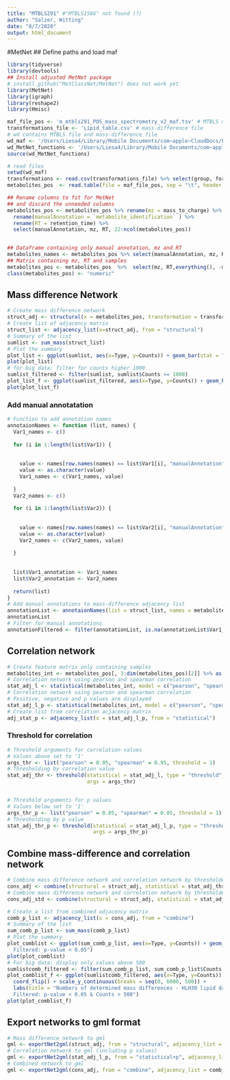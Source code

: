 ```yaml
---
title: "MTBLS291" #"MTBLS1586" not found (?)
author: "Salzer, Witting"
date: "8/7/2020"
output: html_document
---
```


#MetNet
## Define paths and load maf

```r
library(tidyverse)
library(devtools)
## Install adjusted MetNet package
# install_github("MetClassNet/MetNet") does not work yet
library(MetNet)
library(igraph)
library(reshape2)
library(Hmisc)

maf_file_pos <- 'm_mtbls291_POS_mass_spectrometry_v2_maf.tsv' # MTBLS maf file
transformations_file <- 'Lipid_table.csv' # mass-difference file
# wd contains MTBLS file and mass-difference file
wd_maf <- '/Users/Liesa4/Library/Mobile Documents/com~apple~CloudDocs/Promotion/R/Projects/MTBLS291/'
wd_MetNet_functions <- '/Users/Liesa4/Library/Mobile Documents/com~apple~CloudDocs/Promotion/R/Projects/HLH30_lipids/MetNet_MetClassNet_functions.R' #adjusted MetNet functions
source(wd_MetNet_functions)

# read files
setwd(wd_maf)
transformations <- read.csv(transformations_file) %>% select(group, formula, mass) %>% as.data.frame()
metabolites_pos  <- read.table(file = maf_file_pos, sep = "\t", header = TRUE)

## Rename columns to fit for MetNet
## and discard the unneeded columns
metabolites_pos <- metabolites_pos %>% rename(mz = mass_to_charge) %>% 
  rename(manualAnnotation = `metabolite_identification` ) %>%
  rename(RT = retention_time) %>%
  select(manualAnnotation, mz, RT, 22:ncol(metabolites_pos))


## Dataframe containing only manual annotation, mz and RT
metabolites_names <- metabolites_pos %>% select(manualAnnotation, mz, RT)
## Matrix containing mz, RT and samples 
metabolites_pos <- metabolites_pos  %>%  select(mz, RT,everything(), -manualAnnotation) %>% as.matrix()
class(metabolites_pos) <- "numeric"

```


## Mass difference Network
```r
# Create mass difference network
struct_adj <- structural(x = metabolites_pos, transformation = transformations, ppm = 10)
# Create list of adjacency matrix
struct_list <- adjacency_list(x=struct_adj, from = "structural")
# Summary of the list
sumlist <- sum_mass(struct_list)
# Plot the summary
plot_list <- ggplot(sumlist, aes(x=Type, y=Counts)) + geom_bar(stat = "identity") + theme_minimal() + coord_flip() + labs(title = "Numbers of determined mass differences - HLH30 lipid data ", subtitle = "(positive ionization)")
plot(plot_list)
# for big data: filter for counts higher 1000
sumlist_filtered <- filter(sumlist, sumlist$Counts >= 1000)
plot_list_f <- ggplot(sumlist_filtered, aes(x=Type, y=Counts)) + geom_bar(stat = "identity") + theme_minimal() + coord_flip() + labs(title = "Numbers of determined mass differences - HLH30 lipid data", subtitle = "(positive ionization)")
plot(plot_list_f)
```


### Add manual annotatation 

```r
# Function to add annotation names
annotaionNames <- function (list, names) {
  Var1_names <- c()
  
  for (i in 1:length(list$Var1)) {
    
    
    value <- names[row.names(names) == list$Var1[i], "manualAnnotation"]
    value <- as.character(value)
    Var1_names <- c(Var1_names, value)
    
  }  
  Var2_names <- c()
  
  for (i in 1:length(list$Var2)) {
    
    
    value <- names[row.names(names) == list$Var2[i], "manualAnnotation"]
    value <- as.character(value)
    Var2_names <- c(Var2_names, value)
    
  }
  
  
  list$Var1_annotation <- Var1_names
  list$Var2_annotation <- Var2_names
  
  return(list)
}
# Add manual annotations to mass-difference adjacency list
annotationList <- annotaionNames(list = struct_list, names = metabolites_names)
annotationList
# Filter for manual annotations
annotationFiltered <- filter(annotationList, is.na(annotationList$Var1_annotation) == F, is.na(annotationList$Var2_annotation) == F, annotationList$Var1_annotation != "", annotationList$Var2_annotation != "")
```


## Correlation network
```r
# Create feature matrix only containing samples
metabolites_int <- metabolites_pos[, 3:dim(metabolites_pos)[2]] %>% as.matrix()
# Correlation network using pearson and spearman correlation
stat_adj_l <- statistical(metabolites_int, model = c("pearson", "spearman"))
# Correlation network using pearson and spearman correlation
# Positive, negative and p values are displayed
stat_adj_l_p <- statistical(metabolites_int, model = c("pearson", "spearman"), p=TRUE)
# Create list from correlation acjacency matrix 
adj_stat_p <- adjacency_list(x = stat_adj_l_p, from = "statistical")
```
### Threshold for correlation
```r
# Threshold arguments for correlation values 
# Values above set to '1'
args_thr <- list("pearson" = 0.95, "spearman" = 0.95, threshold = 1)
# Thresholding by correlation value
stat_adj_thr <- threshold(statistical = stat_adj_l, type = "threshold", 
                          args = args_thr)


# Threshold arguments for p values 
# Values below set to '1'
args_thr_p <- list("pearson" = 0.05, "spearman" = 0.05, threshold = 1)
# Thresholding by p value
stat_adj_thr_p <- threshold(statistical = stat_adj_l_p, type = "threshold_p", 
                            args = args_thr_p)
```


## Combine mass-difference and correlation network
```r
# Combine mass difference network and correlation network by thresholded pearson correlation
cons_adj <- combine(structural = struct_adj, statistical = stat_adj_thr_p, model = "pearson", weighted_statistical = stat_adj_l_p)
# Combine mass difference network and correlation network by thresholded combination of pearson and spearman correlation
cons_adj_std <- combine(structural = struct_adj, statistical = stat_adj_thr, model = "combined")

# Create a list from combined adjacency matrix
comb_p_list <- adjacency_list(x = cons_adj, from = "combine")
# Summary of the list
sum_comb_p_list <- sum_mass(comb_p_list)
# Plot the summary
plot_comblist <- ggplot(sum_comb_p_list, aes(x=Type, y=Counts)) + geom_bar(stat = "identity") + theme_minimal() + coord_flip() +labs(title = "Numbers of determined mass differences - HLH30 lipid data ", subtitle = "(positive ionization) 
  Filtered: p-value < 0.05")
plot(plot_comblist) 
# For big data: display only values above 500
sumlistcomb_filtered <- filter(sum_comb_p_list, sum_comb_p_list$Counts >= 500)
plot_comblist_f <- ggplot(sumlistcomb_filtered, aes(x=Type, y=Counts)) + geom_bar(stat = "identity") + theme_minimal() + 
  coord_flip() + scale_y_continuous(breaks = seq(0, 6000, 500)) + 
  labs(title = "Numbers of determined mass differences - HLH30 lipid data", subtitle = "(positive ionization)
  Filtered: p-value < 0.05 & Counts > 500")
plot(plot_comblist_f)
```

## Export networks to gml format 
```r
# Mass difference network to gml
gml <- exportNet2gml(struct_adj, from = "structural", adjacency_list = struct_list)
# Correlation network to gml (including p values)
gml <- exportNet2gml(stat_adj_l_p, from = "statistical+p", adjacency_list = adj_stat_p)
# Combined network to gml
gml <- exportNet2gml(cons_adj, from = "combine", adjacency_list = comb_p_list)
```